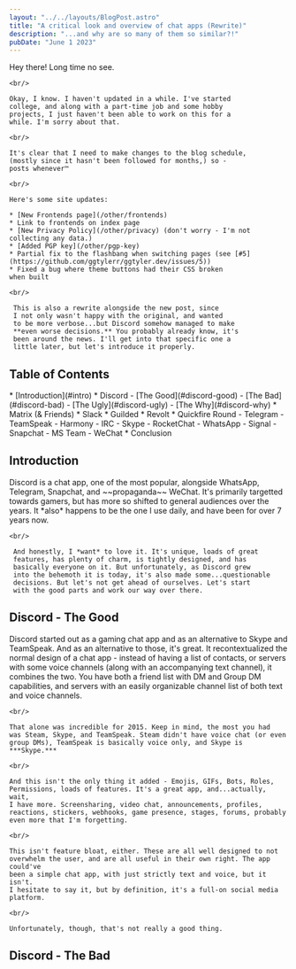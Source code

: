 ```yaml
---
layout: "../../layouts/BlogPost.astro"
title: "A critical look and overview of chat apps (Rewrite)"
description: "...and why are so many of them so similar?!"
pubDate: "June 1 2023"
---
```


<section>
    Hey there! Long time no see.

    <br/>

    Okay, I know. I haven't updated in a while. I've started
    college, and along with a part-time job and some hobby
    projects, I just haven't been able to work on this for a
    while. I'm sorry about that.

    <br/>

    It's clear that I need to make changes to the blog schedule,
    (mostly since it hasn't been followed for months,) so -
    posts whenever™

    <br/>

    Here's some site updates:

    * [New Frontends page](/other/frontends)
    * Link to frontends on index page
    * [New Privacy Policy](/other/privacy) (don't worry - I'm not collecting any data.)
    * [Added PGP key](/other/pgp-key)
    * Partial fix to the flashbang when switching pages (see [#5](https://github.com/ggtylerr/ggtyler.dev/issues/5))
    * Fixed a bug where theme buttons had their CSS broken 
    when built
    
    <br/>

     This is also a rewrite alongside the new post, since
     I not only wasn't happy with the original, and wanted
     to be more verbose...but Discord somehow managed to make
     **even worse decisions.** You probably already know, it's
     been around the news. I'll get into that specific one a 
     little later, but let's introduce it properly. 
</section>
<section>
    <h1 class="text-2xl">Table of Contents</h1>
    * [Introduction](#intro)
    * Discord
      - [The Good](#discord-good)
      - [The Bad](#discord-bad)
      - [The Ugly](#discord-ugly)
      - [The Why](#discord-why)
    * Matrix (& Friends)
    * Slack
    * Guilded
    * Revolt
    * Quickfire Round
      - Telegram
      - TeamSpeak
      - Harmony
      - IRC
      - Skype
      - RocketChat
      - WhatsApp
      - Signal
      - Snapchat
      - MS Team
      - WeChat
    * Conclusion
</section>
<section>
    <h1 id="intro" class="text-2xl">Introduction</h1>
     Discord is a chat app, one of the
     most popular, alongside WhatsApp, Telegram,
     Snapchat, and ~~propaganda~~ WeChat. It's primarily targetted
     towards gamers, but has more so shifted to general audiences
     over the years. It *also* happens to be the one I use daily,
     and have been for over 7 years now.

    <br/>
    
     And honestly, I *want* to love it. It's unique, loads of great 
     features, has plenty of charm, is tightly designed, and has 
     basically everyone on it. But unfortunately, as Discord grew
     into the behemoth it is today, it's also made some...questionable
     decisions. But let's not get ahead of ourselves. Let's start
     with the good parts and work our way over there.
</section>
<section>
    <h1 id="discord-good" class="text-2xl">Discord - The Good</h1>
    Discord started out as a gaming chat app and as an alternative
    to Skype and TeamSpeak. And as an alternative to those, it's great.
    It recontextualized the normal design of a chat app - instead of
    having a list of contacts, or servers with some voice channels (along
    with an accompanying text channel), it combines the two. You have
    both a friend list with DM and Group DM capabilities, and servers
    with an easily organizable channel list of both text and voice channels.
    
    <br/>
    
    That alone was incredible for 2015. Keep in mind, the most you had
    was Steam, Skype, and TeamSpeak. Steam didn't have voice chat (or even
    group DMs), TeamSpeak is basically voice only, and Skype is ***Skype.***

    <br/>
    
    And this isn't the only thing it added - Emojis, GIFs, Bots, Roles,
    Permissions, loads of features. It's a great app, and...actually, wait, 
    I have more. Screensharing, video chat, announcements, profiles,
    reactions, stickers, webhooks, game presence, stages, forums, probably
    even more that I'm forgetting.

    <br/>
    
    This isn't feature bloat, either. These are all well designed to not
    overwhelm the user, and are all useful in their own right. The app could've
    been a simple chat app, with just strictly text and voice, but it isn't.
    I hesitate to say it, but by definition, it's a full-on social media platform.

    <br/>

    Unfortunately, though, that's not really a good thing.
</section>
<section>
    <h1 id="discord-bad" class="text-2xl">Discord - The Bad</h1>
</section>